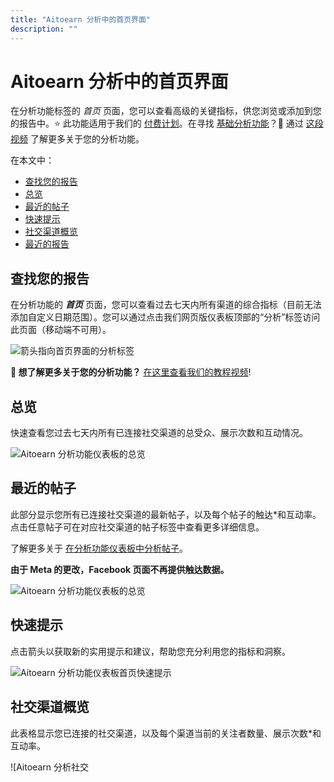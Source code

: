 ```yaml
---
title: "Aitoearn 分析中的首页界面"
description: ""
---
```

# Aitoearn 分析中的首页界面

在分析功能标签的 *首页* 页面，您可以查看高级的关键指标，供您浏览或添加到您的报告中。⭐️ 此功能适用于我们的 [付费计划](https://aitoearn.helpscoutdocs.com/article/595-features-available-on-each-aitoearn-plan)。在寻找 [基础分析功能](https://support.aitoearn.com/article/517-insights-on-shared-posts-within-your-publishing-dashboard)？🎥 通过 [这段视频](https://youtu.be/8MQ_bDys_sc) 了解更多关于您的分析功能。

在本文中：
- [查找您的报告](#h_01ERJ8M0T20NYSA3B4FJ6CFMXM)
- [总览](#h_01ERJ8M0T20NYSA3B4FJ6CFMXM)
- [最近的帖子](#h_01ERJ8MEBYJZ6R1DK8G5PSXA6H)
- [快速提示](#h_01ERJ8MM86WN4VWYEVJZVQW5SX)
- [社交渠道概览](#h_01ERJ8MTGB06S1WMTYJEAG47AQ)
- [最近的报告](#h_01ERJ8N0B29216T87VG1HNDVWW)

## 查找您的报告

在分析功能的 ***首页*** 页面，您可以查看过去七天内所有渠道的综合指标（目前无法添加自定义日期范围）。您可以通过点击我们网页版仪表板顶部的“分析”标签访问此页面（移动端不可用）。

![箭头指向首页界面的分析标签](//d33v4339jhl8k0.cloudfront.net/docs/assets/64cb6cf86d4a3e191f237e66/images/661ff2e3865f732a9766a1f5/file-Pvq4d7qhCi.jpg)

**🎥 想了解更多关于您的分析功能？** [在这里查看我们的教程视频](https://fast.wistia.net/embed/channel/nasetpeuf7?wchannelid=nasetpeuf7&wmediaid=pu58ancj8v)!

## 总览

快速查看您过去七天内所有已连接社交渠道的总受众、展示次数和互动情况。

![Aitoearn 分析功能仪表板的总览](//d33v4339jhl8k0.cloudfront.net/docs/assets/64cb6cf86d4a3e191f237e66/images/6514996c6241295a81ba6db8/img-1722078-1695848810-1962848992.png)

## 最近的帖子

此部分显示您所有已连接社交渠道的最新帖子，以及每个帖子的触达*和互动率。点击任意帖子可在对应社交渠道的帖子标签中查看更多详细信息。

了解更多关于 [在分析功能仪表板中分析帖子](https://aitoearn.helpscoutdocs.com/article/527-analyzing-your-posts-within-your-analytics-dashboard)。

**由于 Meta 的更改，Facebook 页面不再提供触达数据。**

![Aitoearn 分析功能仪表板的总览](//d33v4339jhl8k0.cloudfront.net/docs/assets/64cb6cf86d4a3e191f237e66/images/6514996d8820396325b6fdc6/img-1722078-1695848811-1845740485.png)

## 快速提示

点击箭头以获取新的实用提示和建议，帮助您充分利用您的指标和洞察。

![Aitoearn 分析功能仪表板首页快速提示](//d33v4339jhl8k0.cloudfront.net/docs/assets/64cb6cf86d4a3e191f237e66/images/6514996d5416dd630a4b0698/img-1722078-1695848811-1095870122.png)

## 社交渠道概览

此表格显示您已连接的社交渠道，以及每个渠道当前的关注者数量、展示次数*和互动率。

![Aitoearn 分析社交
